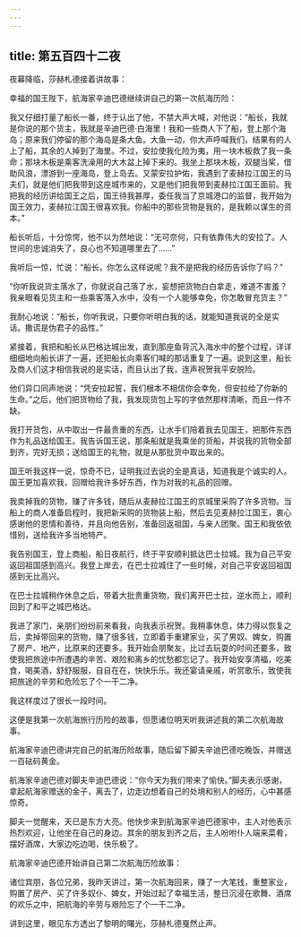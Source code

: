 ```yaml
---
---
---
```

title: 第五百四十二夜
---






夜幕降临，莎赫札德接着讲故事：





幸福的国王陛下，航海家辛迪巴德继续讲自己的第一次航海历险：

我又仔细打量了船长一番，终于认出了他，不禁大声大喊，对他说：“船长，我就是你说的那个货主，我就是辛迪巴德·白海里！我和一些商人下了船，登上那个海岛；原来我们停留的那个海岛是条大鱼。大鱼一动，你大声呼喊我们，结果有的人上了船，其余的人掉到了海里。不过，安拉使我化险为夷，用一块木板救了我一条命；那块木板是乘客洗澡用的大木盆上掉下来的。我坐上那块木板，双腿当桨，借助风浪，漂游到一座海岛，登上岛去。又蒙安拉护佑，我遇到了麦赫拉江国王的马夫们，就是他们把我带到这座城市来的，又是他们把我带到麦赫拉江国王面前。我把我的经历讲给国王之后，国王待我甚厚，委任我当了京城港口的监督，我开始为国王效力，麦赫拉江国王很喜欢我。你船中的那些货物是我的，是我赖以谋生的资本。”

船长听后，十分惊愕，他不以为然地说：“无可奈何，只有依靠伟大的安拉了。人世间的忠诚消失了，良心也不知道哪里去了……”

我听后一惊，忙说：“船长，你怎么这样说呢？我不是把我的经历告诉你了吗？”

“你听我说货主落水了，你就说自己落了水，妄想把货物白白拿走，难道不害羞？我亲眼看见货主和一些乘客落入水中，没有一个人能够幸免，你怎敢冒充货主？”

我耐心地说：“船长，你听我说，只要你听明白我的话，就能知道我说的全是实话。撒谎是伪君子的品性。”

紧接着，我把和船长从巴格达城出发，直到那座鱼背沉入海水中的整个过程，详详细细地向船长讲了一遍，还把船长向乘客们喊的那话重复了一遍。说到这里，船长及商人们这才相信我说的是实话，而且认出了我，连声祝贺我平安脱险。

他们异口同声地说：“凭安拉起誓，我们根本不相信你会幸免，但安拉给了你新的生命。”之后，他们把货物给了我，我发现货包上写的字依然那样清晰，而且一件不缺。

我打开货包，从中取出一件最贵重的东西，让水手们陪着我去见国王，把那件东西作为礼品送给国王。我告诉国王说，那条船就是我乘坐的货船，并说我的货物全部到齐，完好无损；送给国王的礼物，就是从那批货中取出来的。

国王听我这样一说，惊奇不已，证明我过去说的全是真话，知道我是个诚实的人。国王更加喜欢我，回赠给我许多好东西，作为对我的礼品的回赠。

我卖掉我的货物，赚了许多钱，随后从麦赫拉江国王的京城里采购了许多货物。当船上的商人准备启程时，我把新采购的货物装上船，然后去见麦赫拉江国王，衷心感谢他的恩情和善待，并且向他告别，准备回返祖国，与亲人团聚。国王和我依依惜别，送给我许多当地特产。

我告别国王，登上商船，船日夜航行，终于平安顺利抵达巴士拉城。我为自己平安返回祖国感到高兴。我登上岸去，在巴士拉城住了一些时候，对自己平安返回祖国感到无比高兴。

在巴士拉城稍作休息之后，带着大批贵重货物，我们离开巴士拉，逆水而上，顺利回到了和平之城巴格达。

我进了家门，亲朋们纷纷前来看我，向我表示祝贺。我稍事休息，体力得以恢复之后，卖掉带回来的货物，赚了很多钱，立即着手重建家业，买了男奴、婢女，购置了房产、地产，比原来的还要多。我开始会朋聚友，比过去玩耍的时间还要多，致使我把旅途中所遭遇的辛苦、艰险和离乡的忧愁都忘记了。我开始安享清福，吃美食，喝美酒，舒舒服服，自自在在，快快乐乐。我还宴请亲戚，听赏歌乐，致使我把旅途的辛劳和危险忘了个一干二净。

我这样度过了很长一段时间。

这便是我第一次航海旅行历险的故事，但愿诸位明天听我讲述我的第二次航海故事。





航海家辛迪巴德讲完自己的航海历险故事，随后留下脚夫辛迪巴德吃晚饭，并赠送一百砝码黄金。

航海家辛迪巴德对脚夫辛迪巴德说：“你今天为我们带来了愉快。”脚夫表示感谢，拿起航海家赠送的金子，离去了，边走边想着自己的处境和别人的经历，心中甚感惊奇。

脚夫一觉醒来，天已是东方大亮。他快步来到航海家辛迪巴德家中，主人对他表示热烈欢迎，让他坐在自己的身边。其余的朋友到齐之后，主人吩咐仆人端来菜肴，摆好酒席，大家边吃边喝，快乐极了。





航海家辛迪巴德开始讲自己第二次航海历险故事：

诸位宾朋，各位兄弟，我昨天讲过，第一次航海回来，赚了一大笔钱，重整家业，购置了房产、买了许多奴仆、婢女，开始过起了幸福生活，整日沉浸在歌舞、酒席的欢乐之中，把航海的辛劳与艰险忘了个一干二净。





讲到这里，眼见东方透出了黎明的曙光，莎赫札德戛然止声。